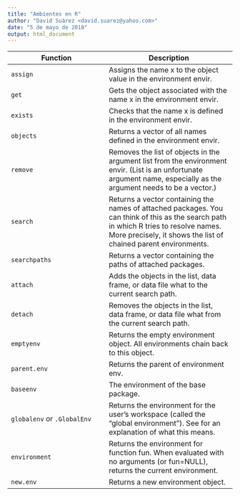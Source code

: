 ```yaml
---
title: "Ambientes en R"
author: "David Suárez <david.suarez@yahoo.com>"
date: "5 de mayo de 2018"
output: html_document
---
```


| Function | Description |
|----------|-------------|
| `assign` | Assigns the name x to the object value in the environment envir. |
| `get` | Gets the object associated with the name x in the environment envir. |
| `exists` | Checks that the name x is defined in the environment envir. |
| `objects` | Returns a vector of all names defined in the environment envir. |
| `remove` | Removes the list of objects in the argument list from the environment envir. (List is an unfortunate argument name, especially as the argument needs to be a vector.) |
| `search` | Returns a vector containing the names of attached packages. You can think of this as the search path in which R tries to resolve names. More precisely, it shows the list of chained parent environments. |
| `searchpaths` | Returns a vector containing the paths of attached packages. |
| `attach` | Adds the objects in the list, data frame, or data file what to the current search path. |
| `detach` | Removes the objects in the list, data frame, or data file what from the current search path. |
| `emptyenv` | Returns the empty environment object. All environments chain back to this object. |
| `parent.env` | Returns the parent of environment env. |
| `baseenv` | The environment of the base package. |
| `globalenv` or `.GlobalEnv` | Returns the environment for the user’s workspace (called the “global environment”). See for an explanation of what this means. |
| `environment` | Returns the environment for function fun. When evaluated with no arguments (or fun=NULL), returns the current environment. |
| `new.env` | Returns a new environment object. |